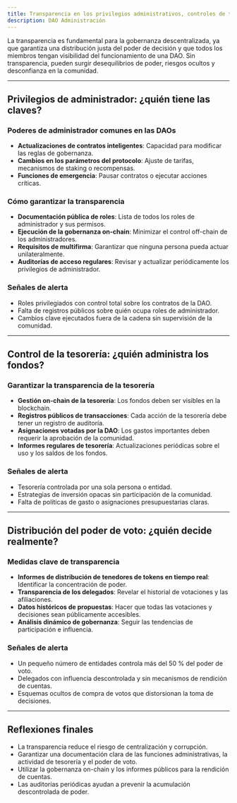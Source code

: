 ```yaml
---
title: Transparencia en los privilegios administrativos, controles de tesorería y distribución del poder de voto
description: DAO Administración
---
```


La transparencia es fundamental para la gobernanza descentralizada, ya que garantiza una distribución justa del poder de decisión y que todos los miembros tengan visibilidad del funcionamiento de una DAO. Sin transparencia, pueden surgir desequilibrios de poder, riesgos ocultos y desconfianza en la comunidad.

---

## **Privilegios de administrador: ¿quién tiene las claves?**

### **Poderes de administrador comunes en las DAOs**
- **Actualizaciones de contratos inteligentes**: Capacidad para modificar las reglas de gobernanza.
- **Cambios en los parámetros del protocolo**: Ajuste de tarifas, mecanismos de staking o recompensas.
- **Funciones de emergencia**: Pausar contratos o ejecutar acciones críticas.

### **Cómo garantizar la transparencia**
- **Documentación pública de roles**: Lista de todos los roles de administrador y sus permisos.
- **Ejecución de la gobernanza on-chain**: Minimizar el control off-chain de los administradores.
- **Requisitos de multifirma**: Garantizar que ninguna persona pueda actuar unilateralmente. 
- **Auditorías de acceso regulares**: Revisar y actualizar periódicamente los privilegios de administrador.

### **Señales de alerta**
- Roles privilegiados con control total sobre los contratos de la DAO.
- Falta de registros públicos sobre quién ocupa roles de administrador.
- Cambios clave ejecutados fuera de la cadena sin supervisión de la comunidad.

---

## **Control de la tesorería: ¿quién administra los fondos?**

### **Garantizar la transparencia de la tesorería**
- **Gestión on-chain de la tesorería**: Los fondos deben ser visibles en la blockchain.
- **Registros públicos de transacciones**: Cada acción de la tesorería debe tener un registro de auditoría.
- **Asignaciones votadas por la DAO**: Los gastos importantes deben requerir la aprobación de la comunidad.
- **Informes regulares de tesorería**: Actualizaciones periódicas sobre el uso y los saldos de los fondos.

### **Señales de alerta**
- Tesorería controlada por una sola persona o entidad.
- Estrategias de inversión opacas sin participación de la comunidad. 
- Falta de políticas de gasto o asignaciones presupuestarias claras.

---

## **Distribución del poder de voto: ¿quién decide realmente?**

### **Medidas clave de transparencia**
- **Informes de distribución de tenedores de tokens en tiempo real**: Identificar la concentración de poder.
- **Transparencia de los delegados**: Revelar el historial de votaciones y las afiliaciones.
- **Datos históricos de propuestas**: Hacer que todas las votaciones y decisiones sean públicamente accesibles.
- **Análisis dinámico de gobernanza**: Seguir las tendencias de participación e influencia.

### **Señales de alerta**
- Un pequeño número de entidades controla más del 50 % del poder de voto.
- Delegados con influencia descontrolada y sin mecanismos de rendición de cuentas.
- Esquemas ocultos de compra de votos que distorsionan la toma de decisiones.

---

## **Reflexiones finales**
- La transparencia reduce el riesgo de centralización y corrupción.
- Garantizar una documentación clara de las funciones administrativas, la actividad de tesorería y el poder de voto. 
- Utilizar la gobernanza on-chain y los informes públicos para la rendición de cuentas.
- Las auditorías periódicas ayudan a prevenir la acumulación descontrolada de poder.